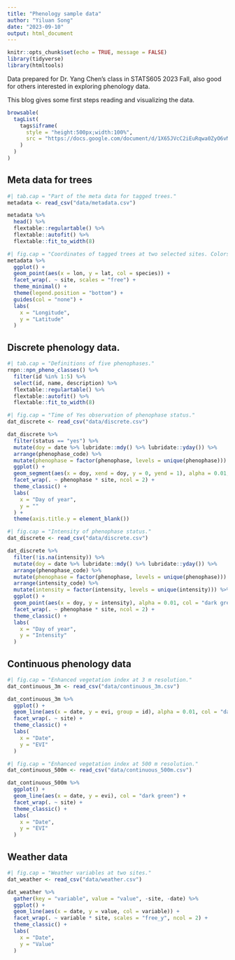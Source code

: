 ```yaml
---
title: "Phenology sample data"
author: "Yiluan Song"
date: "2023-09-10"
output: html_document
---
```


```r
knitr::opts_chunk$set(echo = TRUE, message = FALSE)
library(tidyverse)
library(htmltools)
```

Data prepared for Dr. Yang Chen's class in STATS605 2023 Fall, also good for others interested in exploring phenology data.

This blog gives some first steps reading and visualizing the data.

```r
browsable(
  tagList(
    tags$iframe(
      style = "height:500px;width:100%",
      src = "https://docs.google.com/document/d/1X65JVcC2iEuRqwa0ZyO6vMCJWHNo9WdxdO8EEEW4-RA/edit?usp=sharing"
    )
  )
)
```

## Meta data for trees
```r
#| tab.cap = "Part of the meta data for tagged trees."
metadata <- read_csv("data/metadata.csv")

metadata %>%
  head() %>%
  flextable::regulartable() %>%
  flextable::autofit() %>%
  flextable::fit_to_width(8)
```

```r
#| fig.cap = "Coordinates of tagged trees at two selected sites. Colors indicate species."
metadata %>%
  ggplot() +
  geom_point(aes(x = lon, y = lat, col = species)) +
  facet_wrap(. ~ site, scales = "free") +
  theme_minimal() +
  theme(legend.position = "bottom") +
  guides(col = "none") +
  labs(
    x = "Longitude",
    y = "Latitude"
  )
```

## Discrete phenology data. 
```r
#| tab.cap = "Definitions of five phenophases."
rnpn::npn_pheno_classes() %>%
  filter(id %in% 1:5) %>%
  select(id, name, description) %>%
  flextable::regulartable() %>%
  flextable::autofit() %>%
  flextable::fit_to_width(8)
```

```r
#| fig.cap = "Time of Yes observation of phenophase status."
dat_discrete <- read_csv("data/discrete.csv")

dat_discrete %>%
  filter(status == "yes") %>%
  mutate(doy = date %>% lubridate::mdy() %>% lubridate::yday()) %>%
  arrange(phenophase_code) %>%
  mutate(phenophase = factor(phenophase, levels = unique(phenophase))) %>%
  ggplot() +
  geom_segment(aes(x = doy, xend = doy, y = 0, yend = 1), alpha = 0.01, col = "dark green") +
  facet_wrap(. ~ phenophase * site, ncol = 2) +
  theme_classic() +
  labs(
    x = "Day of year",
    y = ""
  ) +
  theme(axis.title.y = element_blank())
```

```r
#| fig.cap = "Intensity of phenophase status."
dat_discrete <- read_csv("data/discrete.csv")

dat_discrete %>%
  filter(!is.na(intensity)) %>%
  mutate(doy = date %>% lubridate::mdy() %>% lubridate::yday()) %>%
  arrange(phenophase_code) %>%
  mutate(phenophase = factor(phenophase, levels = unique(phenophase))) %>%
  arrange(intensity_code) %>%
  mutate(intensity = factor(intensity, levels = unique(intensity))) %>%
  ggplot() +
  geom_point(aes(x = doy, y = intensity), alpha = 0.01, col = "dark green") +
  facet_wrap(. ~ phenophase * site, ncol = 2) +
  theme_classic() +
  labs(
    x = "Day of year",
    y = "Intensity"
  )
```

## Continuous phenology data
```r
#| fig.cap = "Enhanced vegetation index at 3 m resolution."
dat_continuous_3m <- read_csv("data/continuous_3m.csv")

dat_continuous_3m %>%
  ggplot() +
  geom_line(aes(x = date, y = evi, group = id), alpha = 0.01, col = "dark green") +
  facet_wrap(. ~ site) +
  theme_classic() +
  labs(
    x = "Date",
    y = "EVI"
  )
```

```r
#| fig.cap = "Enhanced vegetation index at 500 m resolution."
dat_continuous_500m <- read_csv("data/continuous_500m.csv")

dat_continuous_500m %>%
  ggplot() +
  geom_line(aes(x = date, y = evi), col = "dark green") +
  facet_wrap(. ~ site) +
  theme_classic() +
  labs(
    x = "Date",
    y = "EVI"
  )
```

## Weather data
```r
#| fig.cap = "Weather variables at two sites."
dat_weather <- read_csv("data/weather.csv")

dat_weather %>%
  gather(key = "variable", value = "value", -site, -date) %>%
  ggplot() +
  geom_line(aes(x = date, y = value, col = variable)) +
  facet_wrap(. ~ variable * site, scales = "free_y", ncol = 2) +
  theme_classic() +
  labs(
    x = "Date",
    y = "Value"
  )
```
